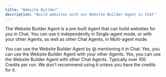 ```yaml
---
title: "Website Builder"
description: "Build websites with our Website Builder Agent in Chat"
---
```


The Website Builder Agent is a pre-built Agent that can build websites for you in Chat. You can use it independently in Single-agent mode, or with your other Agents, as well as other Chat Agents, in Multi-agent mode.

<AccordionGroup>
    <Accordion title="How do I use the Website Builder Agent?">You can use the Website Builder Agent by @ mentioning it in Chat.</Accordion>
    <Accordion title="Can I use the Website Builder Agent with my other Agents?">Yes, you can use the Website Builder Agent with your other Agents.</Accordion> 
    <Accordion title="Can I use the Website Builder Agent with other Chat Agents?">Yes, you can use the Website Builder Agent with other Chat Agents.</Accordion>
    <Accordion title="How many credits does the Website Builder Agent use?">Typically over 100 Credits per run. We don't recommend using it unless you have the credits for it.</Accordion>
</AccordionGroup>